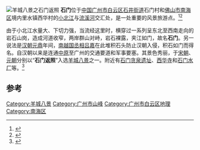 [[File:Shimen_Fanzhao_Tu.jpg|羊城八景之石门返照]]
'''石门'''位于[[中华人民共和国|中国]][[广州市|广州市]][[白云区_(广州市)|白云区]][[石井街道_(广州市)|石井街道]]石门村和[[佛山市|佛山市]][[南海区|南海区]]境内里水镇西华村的[[小北江|小北江]]与[[流溪河|流溪河]]交汇处，是一处重要的风景旅游点。<ref>{{cite news |last1=肖华 |first1=图文记者 何彦君 编辑 |title=春天在哪里？藏在石门的公园里！_广州日报大洋网 |url=https://news.dayoo.com/gzrbrmt/202103/18/158963_53839130.htm |accessdate=2021-11-02 |work=大洋网 |language=zh-CN}}</ref><ref>{{cite news |title=去石门看花海游原始次生林，可到广州东站坐直达旅游专线大巴 |url=https://m.mp.oeeee.com/a/BAAFRD000020190714182518.html |accessdate=2021-11-02 |work=奥一网 |archive-date=2021-11-02 |archive-url=https://web.archive.org/web/20211102032425/https://m.mp.oeeee.com/a/BAAFRD000020190714182518.html |dead-url=no }}</ref>

由于小北江水量大、下切力强，当流经这里时，横穿过一系列呈东北至西南走向的岩石山岗，造成河道收窄，两岸群山对峙，岩石裸露，夹江如门，故名'''石门'''。另一说法是[[汉朝|汉朝]][[元鼎|元鼎]]年间，[[南越国|南越国]][[丞相|丞相]][[吕嘉_(南越国)|吕嘉]]在此堆积石头防止汉朝入侵，积石如门而得名。自汉朝以来是连通[[中原|中原]]至广州的交通要道和军事要塞。其景色秀丽，于[[宋朝|宋朝]]、[[元朝|元朝]]分别以“'''石门返照'''”入选[[羊城八景|羊城八景]]之一。附近有[[石门贪泉遗址|石门贪泉遗址]]、[[西华寺|西华寺]]和[[石门水厂|石门水厂]]等。<ref>{{cite news |title=石门返照 主题公园 |url=http://epaper.southcn.com/nfdaily/html/2011-12/23/content_7041451.htm |accessdate=2021-11-02 |work=南方日报 |archive-date=2021-11-02 |archive-url=https://web.archive.org/web/20211102215945/http://epaper.southcn.com/nfdaily/html/2011-12/23/content_7041451.htm |dead-url=no }}</ref>

==参考==
{{reflist}}
{{历代羊城八景}}
[[Category:羊城八景|Category:羊城八景]]
[[Category:广州市山峰|Category:广州市山峰]]
[[Category:广州市白云区地理|Category:广州市白云区地理]]
[[Category:南海区|Category:南海区]]